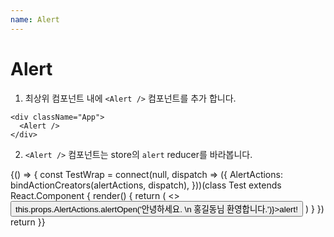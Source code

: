 ```yaml
---
name: Alert
---
```



# Alert

1. 최상위 컴포넌트 내에 `<Alert />` 컴포넌트를 추가 합니다.

```
<div className="App">
  <Alert />
</div>
```

2. `<Alert />` 컴포넌트는 store의 `alert` reducer를 바라봅니다.

<Playground>
  {() => {
    const TestWrap = connect(null, dispatch => ({
      AlertActions: bindActionCreators(alertActions, dispatch),
    }))(class Test extends React.Component {
      render() {
        return (
          <>
            <Button onClick={e => this.props.AlertActions.alertOpen('안녕하세요. \n 홍길동님 환영합니다.')}>alert!</Button>
          </>
        )
      }
    })
    return <TestWrap />
  }}
</Playground>